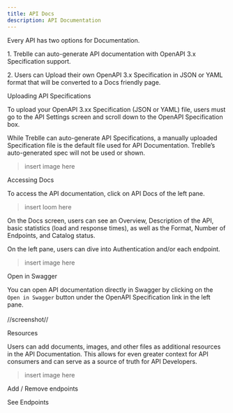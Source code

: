 ```yaml
---
title: API Docs
description: API Documentation
---
```


Every API has two options for Documentation.

1\. Treblle can auto-generate API documentation with OpenAPI 3.x Specification support.

2\. Users can Upload their own OpenAPI 3.x Specification in JSON or YAML format that will be converted to a Docs friendly page.

Uploading API Specifications

To upload your OpenAPI 3.xx Specification (JSON or YAML) file, users must go to the API Settings screen and scroll down to the OpenAPI Specification box. 

While Treblle can auto-generate API Specifications, a manually uploaded Specification file is the default file used for API Documentation. Treblle’s auto-generated spec will not be used or shown.

> insert image here

Accessing Docs

To access the API documentation, click on API Docs of the left pane.

> insert loom here

On the Docs screen, users can see an Overview, Description of the API, basic statistics (load and response times), as well as the Format, Number of Endpoints, and Catalog status.

On the left pane, users can dive into Authentication and/or each endpoint.

> insert image here

Open in Swagger

You can open API documentation directly in Swagger by clicking on the `Open in Swagger` button under the OpenAPI Specification link in the left pane.\
\
//screenshot//

Resources

Users can add documents, images, and other files as additional resources in the API Documentation. This allows for even greater context for API consumers and can serve as a source of truth for API Developers.

> insert image here

Add / Remove endpoints

See Endpoints